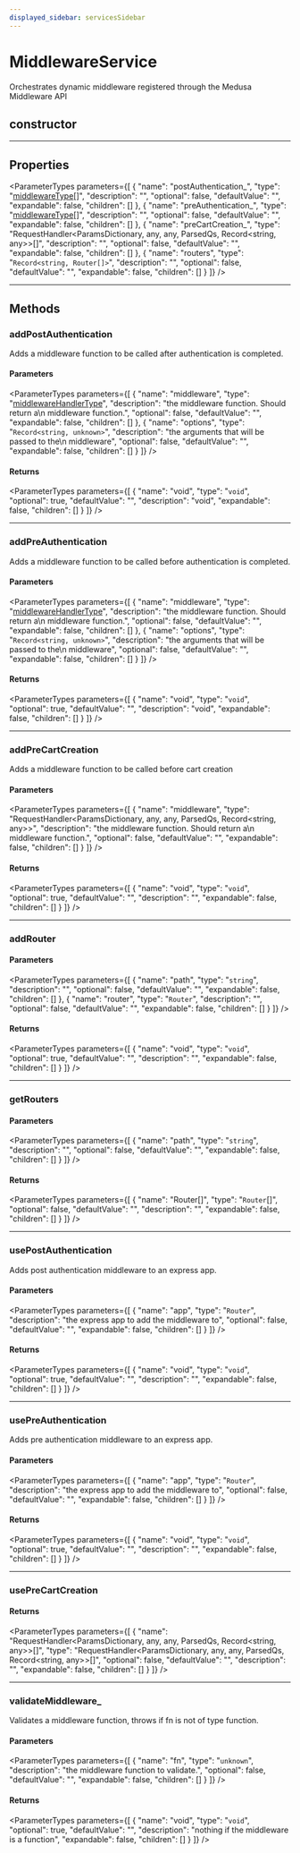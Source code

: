 ```yaml
---
displayed_sidebar: servicesSidebar
---
```



# MiddlewareService

Orchestrates dynamic middleware registered through the Medusa Middleware API

## constructor

___

## Properties

<ParameterTypes parameters={[
  {
    "name": "postAuthentication_",
    "type": "[middlewareType](../types/services.middlewareType.mdx)[]",
    "description": "",
    "optional": false,
    "defaultValue": "",
    "expandable": false,
    "children": []
  },
  {
    "name": "preAuthentication_",
    "type": "[middlewareType](../types/services.middlewareType.mdx)[]",
    "description": "",
    "optional": false,
    "defaultValue": "",
    "expandable": false,
    "children": []
  },
  {
    "name": "preCartCreation_",
    "type": "RequestHandler&#60;ParamsDictionary, any, any, ParsedQs, Record&#60;string, any&#62;&#62;[]",
    "description": "",
    "optional": false,
    "defaultValue": "",
    "expandable": false,
    "children": []
  },
  {
    "name": "routers",
    "type": "`Record<string, Router[]>`",
    "description": "",
    "optional": false,
    "defaultValue": "",
    "expandable": false,
    "children": []
  }
]} />

___

## Methods

### addPostAuthentication

Adds a middleware function to be called after authentication is completed.

#### Parameters

<ParameterTypes parameters={[
  {
    "name": "middleware",
    "type": "[middlewareHandlerType](../types/services.middlewareHandlerType.mdx)",
    "description": "the middleware function. Should return a\n  middleware function.",
    "optional": false,
    "defaultValue": "",
    "expandable": false,
    "children": []
  },
  {
    "name": "options",
    "type": "`Record<string, unknown>`",
    "description": "the arguments that will be passed to the\n  middleware",
    "optional": false,
    "defaultValue": "",
    "expandable": false,
    "children": []
  }
]} />

#### Returns

<ParameterTypes parameters={[
  {
    "name": "void",
    "type": "`void`",
    "optional": true,
    "defaultValue": "",
    "description": "void",
    "expandable": false,
    "children": []
  }
]} />

___

### addPreAuthentication

Adds a middleware function to be called before authentication is completed.

#### Parameters

<ParameterTypes parameters={[
  {
    "name": "middleware",
    "type": "[middlewareHandlerType](../types/services.middlewareHandlerType.mdx)",
    "description": "the middleware function. Should return a\n  middleware function.",
    "optional": false,
    "defaultValue": "",
    "expandable": false,
    "children": []
  },
  {
    "name": "options",
    "type": "`Record<string, unknown>`",
    "description": "the arguments that will be passed to the\n  middleware",
    "optional": false,
    "defaultValue": "",
    "expandable": false,
    "children": []
  }
]} />

#### Returns

<ParameterTypes parameters={[
  {
    "name": "void",
    "type": "`void`",
    "optional": true,
    "defaultValue": "",
    "description": "void",
    "expandable": false,
    "children": []
  }
]} />

___

### addPreCartCreation

Adds a middleware function to be called before cart creation

#### Parameters

<ParameterTypes parameters={[
  {
    "name": "middleware",
    "type": "RequestHandler&#60;ParamsDictionary, any, any, ParsedQs, Record&#60;string, any&#62;&#62;",
    "description": "the middleware function. Should return a\n  middleware function.",
    "optional": false,
    "defaultValue": "",
    "expandable": false,
    "children": []
  }
]} />

#### Returns

<ParameterTypes parameters={[
  {
    "name": "void",
    "type": "`void`",
    "optional": true,
    "defaultValue": "",
    "description": "",
    "expandable": false,
    "children": []
  }
]} />

___

### addRouter

#### Parameters

<ParameterTypes parameters={[
  {
    "name": "path",
    "type": "`string`",
    "description": "",
    "optional": false,
    "defaultValue": "",
    "expandable": false,
    "children": []
  },
  {
    "name": "router",
    "type": "`Router`",
    "description": "",
    "optional": false,
    "defaultValue": "",
    "expandable": false,
    "children": []
  }
]} />

#### Returns

<ParameterTypes parameters={[
  {
    "name": "void",
    "type": "`void`",
    "optional": true,
    "defaultValue": "",
    "description": "",
    "expandable": false,
    "children": []
  }
]} />

___

### getRouters

#### Parameters

<ParameterTypes parameters={[
  {
    "name": "path",
    "type": "`string`",
    "description": "",
    "optional": false,
    "defaultValue": "",
    "expandable": false,
    "children": []
  }
]} />

#### Returns

<ParameterTypes parameters={[
  {
    "name": "Router[]",
    "type": "`Router`[]",
    "optional": false,
    "defaultValue": "",
    "description": "",
    "expandable": false,
    "children": []
  }
]} />

___

### usePostAuthentication

Adds post authentication middleware to an express app.

#### Parameters

<ParameterTypes parameters={[
  {
    "name": "app",
    "type": "`Router`",
    "description": "the express app to add the middleware to",
    "optional": false,
    "defaultValue": "",
    "expandable": false,
    "children": []
  }
]} />

#### Returns

<ParameterTypes parameters={[
  {
    "name": "void",
    "type": "`void`",
    "optional": true,
    "defaultValue": "",
    "description": "",
    "expandable": false,
    "children": []
  }
]} />

___

### usePreAuthentication

Adds pre authentication middleware to an express app.

#### Parameters

<ParameterTypes parameters={[
  {
    "name": "app",
    "type": "`Router`",
    "description": "the express app to add the middleware to",
    "optional": false,
    "defaultValue": "",
    "expandable": false,
    "children": []
  }
]} />

#### Returns

<ParameterTypes parameters={[
  {
    "name": "void",
    "type": "`void`",
    "optional": true,
    "defaultValue": "",
    "description": "",
    "expandable": false,
    "children": []
  }
]} />

___

### usePreCartCreation

#### Returns

<ParameterTypes parameters={[
  {
    "name": "RequestHandler&#60;ParamsDictionary, any, any, ParsedQs, Record&#60;string, any&#62;&#62;[]",
    "type": "RequestHandler&#60;ParamsDictionary, any, any, ParsedQs, Record&#60;string, any&#62;&#62;[]",
    "optional": false,
    "defaultValue": "",
    "description": "",
    "expandable": false,
    "children": []
  }
]} />

___

### validateMiddleware\_

Validates a middleware function, throws if fn is not of type function.

#### Parameters

<ParameterTypes parameters={[
  {
    "name": "fn",
    "type": "`unknown`",
    "description": "the middleware function to validate.",
    "optional": false,
    "defaultValue": "",
    "expandable": false,
    "children": []
  }
]} />

#### Returns

<ParameterTypes parameters={[
  {
    "name": "void",
    "type": "`void`",
    "optional": true,
    "defaultValue": "",
    "description": "nothing if the middleware is a function",
    "expandable": false,
    "children": []
  }
]} />
